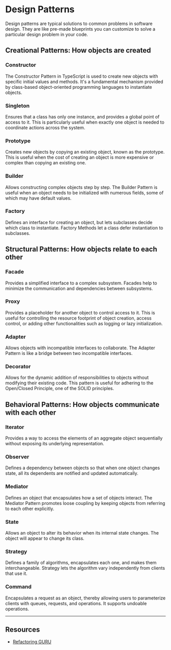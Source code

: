 # Design Patterns

Design patterns are typical solutions to common problems in software design. They are like pre-made blueprints you can customize to solve a particular design problem in your code.

## Creational Patterns: How objects are created

### Constructor

The Constructor Pattern in TypeScript is used to create new objects with specific initial values and methods. It's a fundamental mechanism provided by class-based object-oriented programming languages to instantiate objects.

### Singleton

Ensures that a class has only one instance, and provides a global point of access to it. This is particularly useful when exactly one object is needed to coordinate actions across the system.

### Prototype

Creates new objects by copying an existing object, known as the prototype. This is useful when the cost of creating an object is more expensive or complex than copying an existing one.

### Builder

Allows constructing complex objects step by step. The Builder Pattern is useful when an object needs to be initialized with numerous fields, some of which may have default values.

### Factory

Defines an interface for creating an object, but lets subclasses decide which class to instantiate. Factory Methods let a class defer instantiation to subclasses.

## Structural Patterns: How objects relate to each other

### Facade

Provides a simplified interface to a complex subsystem. Facades help to minimize the communication and dependencies between subsystems.

### Proxy

Provides a placeholder for another object to control access to it. This is useful for controlling the resource footprint of object creation, access control, or adding other functionalities such as logging or lazy initialization.

### Adapter

Allows objects with incompatible interfaces to collaborate. The Adapter Pattern is like a bridge between two incompatible interfaces.

### Decorator

Allows for the dynamic addition of responsibilities to objects without modifying their existing code. This pattern is useful for adhering to the Open/Closed Principle, one of the SOLID principles.

## Behavioral Patterns: How objects communicate with each other

### Iterator

Provides a way to access the elements of an aggregate object sequentially without exposing its underlying representation.

### Observer

Defines a dependency between objects so that when one object changes state, all its dependents are notified and updated automatically.

### Mediator

Defines an object that encapsulates how a set of objects interact. The Mediator Pattern promotes loose coupling by keeping objects from referring to each other explicitly.

### State

Allows an object to alter its behavior when its internal state changes. The object will appear to change its class.

### Strategy

Defines a family of algorithms, encapsulates each one, and makes them interchangeable. Strategy lets the algorithm vary independently from clients that use it.

### Command

Encapsulates a request as an object, thereby allowing users to parameterize clients with queues, requests, and operations. It supports undoable operations.

---

## Resources

- [Refactoring GURU](https://refactoring.guru/design-patterns)
